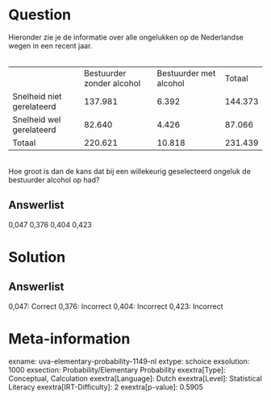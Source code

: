 Question
========

Hieronder zie je de informatie over alle ongelukken op de Nederlandse
wegen in een recent jaar.\
\

  --------------------------- --------------------------- ------------------------ ---------
                              Bestuurder zonder alcohol   Bestuurder met alcohol   Totaal
  Snelheid niet gerelateerd   137.981                     6.392                    144.373
  Snelheid wel gerelateerd    82.640                      4.426                    87.066
  Totaal                      220.621                     10.818                   231.439
  --------------------------- --------------------------- ------------------------ ---------

\
Hoe groot is dan de kans dat bij een willekeurig geselecteerd ongeluk de
bestuurder alcohol op had?

Answerlist
----------

0,047
0,376
0,404
0,423

Solution
========

Answerlist
----------

0,047: Correct
0,376: Incorrect
0,404: Incorrect
0,423: Incorrect

Meta-information
================
exname: uva-elementary-probability-1149-nl
extype: schoice
exsolution: 1000
exsection: Probability/Elementary Probability
exextra[Type]: Conceptual, Calculation
exextra[Language]: Dutch
exextra[Level]: Statistical Literacy
exextra[IRT-Difficulty]: 2
exextra[p-value]: 0.5905
